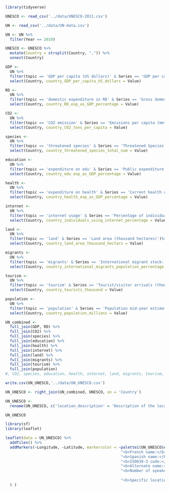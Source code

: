 ```r
library(tidyverse)
```

```r
UNESCO <- read_csv('../data/UNESCO-2011.csv')
```

```r
UN <- read_csv('../data/UN-data.csv')
```
```r
UN <- UN %>% 
  filter(Year == 2010)
```


```r
UNESCO <- UNESCO %>% 
  mutate(Country = strsplit(Country, ",")) %>% 
  unnest(Country)
```

```r
GDP <-
  UN %>% 
  filter(topic == 'GDP per capita (US dollars)' & Series == 'GDP per capita (US dollars)') %>%
  select(Country, country_GDP_per_capita_US_dollars = Value)
```

```r
RD <-
  UN %>% 
  filter(topic == 'domestic expenditure in RD' & Series == 'Gross domestic expenditure on R & D: as a percentage of GDP (%)') %>% 
  select(Country, country_RD_exp_as_GDP_percentage = Value)
```

```r
CO2 <-
  UN %>% 
  filter(topic == 'CO2 emission' & Series == 'Emissions per capita (metric tons of carbon dioxide)')%>% 
  select(Country, country_CO2_tons_per_capita = Value)
```

```r
species <-
  UN %>% 
  filter(topic == 'threatened species' & Series == 'Threatened Species: Total (number)')%>% 
  select(Country, country_threatened_species_total_num = Value)
```

```r
education <-
  UN %>% 
  filter(topic == 'expenditure on edu' & Series == 'Public expenditure on education (% of GDP)')%>% 
  select(Country, country_edu_exp_as_GDP_percentage = Value)
```

```r
health <-
  UN %>% 
  filter(topic == 'expenditure on health' & Series == 'Current health expenditure (% of GDP)')%>% 
  select(Country, country_health_exp_as_GDP_percentage = Value)
```

```r
internet <-
  UN %>% 
  filter(topic == 'internet usage' & Series == 'Percentage of individuals using the internet')%>% 
  select(Country, country_individuals_using_internet_percentage = Value)
```

```r
land <-
  UN %>% 
  filter(topic == 'land' & Series == 'Land area (thousand hectares)')%>% 
  select(Country, country_land_area_thousand_hectars = Value)
```

```r
migrants <-
  UN %>% 
  filter(topic == 'migrants' & Series == 'International migrant stock: Both sexes (% total population)')%>% 
  select(Country, country_international_migrants_population_percentage = Value)

```

```r
tourism <-
  UN %>% 
  filter(topic == 'tourism' & Series == 'Tourist/visitor arrivals (thousands)')%>% 
  select(Country, country_tourists_thousand = Value)
```

```r
population <-
  UN %>% 
  filter(topic == 'population' & Series == 'Population mid-year estimates (millions)')%>% 
  select(Country, country_population_millions = Value)
```

```r
UN_combined <-
  full_join(GDP, RD) %>% 
  full_join(CO2) %>% 
  full_join(species) %>% 
  full_join(education) %>% 
  full_join(health) %>% 
  full_join(internet) %>% 
  full_join(land) %>% 
  full_join(migrants) %>% 
  full_join(tourism) %>% 
  full_join(population) 
#, CO2, species, education, health, internet, land, migrants, tourism, population)

```


```r
write.csv(UN_UNESCO,'../data/UN_UNESCO.csv')
```

```r
UN_UNESCO <- right_join(UN_combined, UNESCO, on = 'Country')
```
```r
UN_UNESCO <- 
  rename(UN_UNESCO, c('location_description' = 'Description of the location', 'english_name' = 'Name in English', 'french_name' = 'Name in French', 'spanish_name' = 'Name in Spanish', 'ISO639-3_codes' = 'ISO639-3 codes', 'endangerement_degree' = 'Degree of endangerment', 'alternate_names' = 'Alternate names', 'name_in_the_language' = 'Name in the language', 'number_of_speakers' = 'Number of speakers'))

```

```r
UN_UNESCO
```

```r
library(sf)
library(leaflet)
```


```r
leaflet(data = UN_UNESCO) %>% 
  addTiles() %>%
  addMarkers(~Longitude, ~Latitude, markercolor = ~palette1(UN_UNESCO$endangerement_degree), popup = paste( "<b>English name:</b>", UN_UNESCO$english_name,"<br>",
                                                   "<b>French name:</b>", UN_UNESCO$french_name,"<br>",
                                                   "<b>Spanish name:</b>", UN_UNESCO$spanish_name, "<br>",
                                                   "<b>ISO639-3 code:</b>", UN_UNESCO$`ISO639-3_codes`,"<br>",
                                                   "<b>Alternate name:</b>", UN_UNESCO$alternate_names,"<br>",
                                                   "<b>Number of speakers:</b>", UN_UNESCO$number_of_speakers,"<br>",
                                                   
                                                   "<b>Specific location(s):</b>", UN_UNESCO$location_description,"<br>"
  ) )
```

